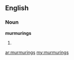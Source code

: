 ==English==

===Noun===
'''murmurings'''

# {{plural of|[[murmuring]]}}

[[ar:murmurings]]
[[my:murmurings]]